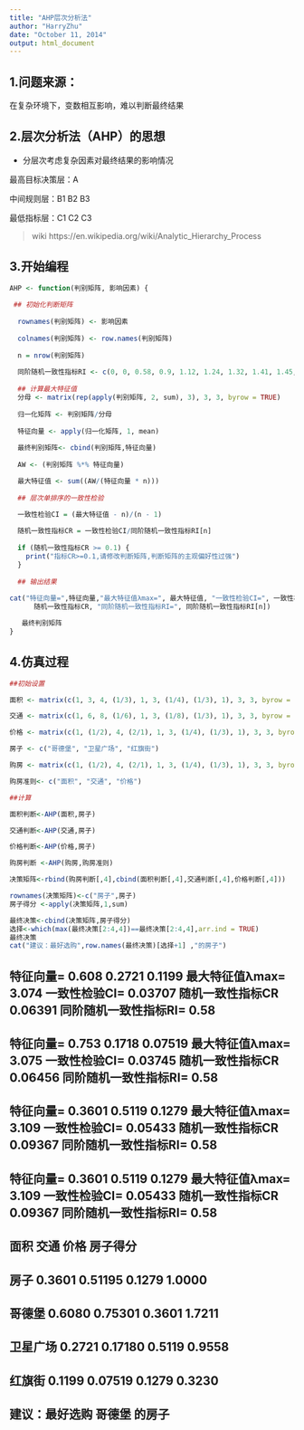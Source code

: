 ```yaml
---
title: "AHP层次分析法"
author: "HarryZhu"
date: "October 11, 2014"
output: html_document
---
```


## 1.问题来源： 

在复杂环境下，变数相互影响，难以判断最终结果

## 2.层次分析法（AHP）的思想

* 分层次考虑复杂因素对最终结果的影响情况

最高目标决策层：A

中间规则层：B1 B2 B3

最低指标层：C1 C2 C3 

> wiki https://en.wikipedia.org/wiki/Analytic_Hierarchy_Process

## 3.开始编程

```r

AHP <- function(判别矩阵, 影响因素) {
  
 ## 初始化判断矩阵  
  
  rownames(判别矩阵) <- 影响因素
  
  colnames(判别矩阵) <- row.names(判别矩阵)
  
  n = nrow(判别矩阵)
  
  同阶随机一致性指标RI <- c(0, 0, 0.58, 0.9, 1.12, 1.24, 1.32, 1.41, 1.45, 1.49, 1.52, 1.54, 1.56, 1.58, 1.59)
  
  ## 计算最大特征值  
  分母 <- matrix(rep(apply(判别矩阵, 2, sum), 3), 3, 3, byrow = TRUE)
  
  归一化矩阵 <- 判别矩阵/分母
  
  特征向量 <- apply(归一化矩阵, 1, mean)
  
  最终判别矩阵<- cbind(判别矩阵,特征向量)
  
  AW <- (判别矩阵 %*% 特征向量)

  最大特征值 <- sum((AW/(特征向量 * n)))
  
  ## 层次单排序的一致性检验
  
  一致性检验CI = (最大特征值 - n)/(n - 1)

  随机一致性指标CR = 一致性检验CI/同阶随机一致性指标RI[n]
  
  if (随机一致性指标CR >= 0.1) {
    print("指标CR>=0.1,请修改判断矩阵,判断矩阵的主观偏好性过强")
  }
  
  ## 输出结果
  
cat("特征向量=",特征向量,"最大特征值λmax=", 最大特征值, "一致性检验CI=", 一致性检验CI, "随机一致性指标CR", 
      随机一致性指标CR, "同阶随机一致性指标RI=", 同阶随机一致性指标RI[n])

   最终判别矩阵
}
```

## 4.仿真过程

```r
##初始设置

面积 <- matrix(c(1, 3, 4, (1/3), 1, 3, (1/4), (1/3), 1), 3, 3, byrow = TRUE)

交通 <- matrix(c(1, 6, 8, (1/6), 1, 3, (1/8), (1/3), 1), 3, 3, byrow = TRUE)

价格 <- matrix(c(1, (1/2), 4, (2/1), 1, 3, (1/4), (1/3), 1), 3, 3, byrow = TRUE)

房子 <- c("哥德堡", "卫星广场", "红旗街")

购房 <- matrix(c(1, (1/2), 4, (2/1), 1, 3, (1/4), (1/3), 1), 3, 3, byrow = TRUE)

购房准则<- c("面积", "交通", "价格")
```

```r
##计算

面积判断<-AHP(面积,房子)

交通判断<-AHP(交通,房子)

价格判断<-AHP(价格,房子)

购房判断 <-AHP(购房,购房准则)

决策矩阵<-rbind(购房判断[,4],cbind(面积判断[,4],交通判断[,4],价格判断[,4]))

rownames(决策矩阵)<-c("房子",房子)
房子得分 <-apply(决策矩阵,1,sum)
```

```r
最终决策<-cbind(决策矩阵,房子得分)
选择<-which(max(最终决策[2:4,4])==最终决策[2:4,4],arr.ind = TRUE)
最终决策
cat("建议：最好选购",row.names(最终决策)[选择+1] ,"的房子")
```
## 特征向量= 0.608 0.2721 0.1199 最大特征值λmax= 3.074 一致性检验CI= 0.03707 随机一致性指标CR 0.06391 同阶随机一致性指标RI= 0.58
## 特征向量= 0.753 0.1718 0.07519 最大特征值λmax= 3.075 一致性检验CI= 0.03745 随机一致性指标CR 0.06456 同阶随机一致性指标RI= 0.58
## 特征向量= 0.3601 0.5119 0.1279 最大特征值λmax= 3.109 一致性检验CI= 0.05433 随机一致性指标CR 0.09367 同阶随机一致性指标RI= 0.58
## 特征向量= 0.3601 0.5119 0.1279 最大特征值λmax= 3.109 一致性检验CI= 0.05433 随机一致性指标CR 0.09367 同阶随机一致性指标RI= 0.58
##            面积    交通   价格 房子得分
## 房子     0.3601 0.51195 0.1279   1.0000
## 哥德堡   0.6080 0.75301 0.3601   1.7211
## 卫星广场 0.2721 0.17180 0.5119   0.9558
## 红旗街   0.1199 0.07519 0.1279   0.3230
## 建议：最好选购 哥德堡 的房子

